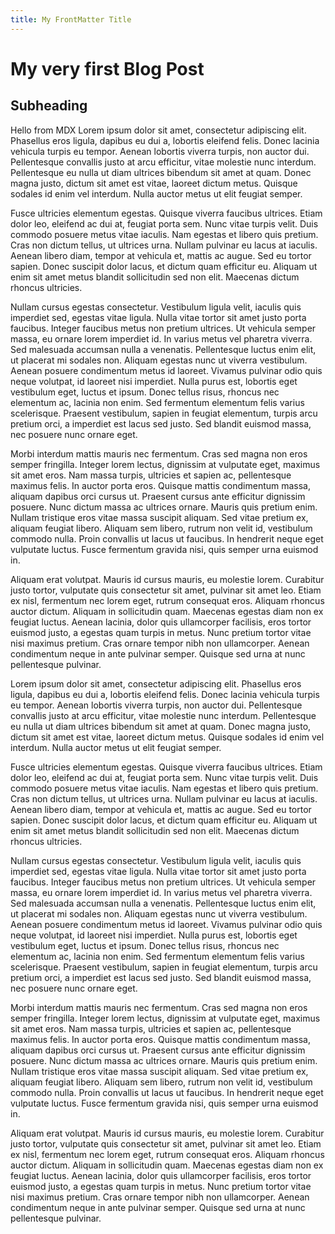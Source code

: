 ```yaml
---
title: My FrontMatter Title
---
```


# My very first Blog Post

## Subheading

Hello from MDX
Lorem ipsum dolor sit amet, consectetur adipiscing elit. Phasellus eros ligula, dapibus eu dui a, lobortis eleifend felis. Donec lacinia vehicula turpis eu tempor. Aenean lobortis viverra turpis, non auctor dui. Pellentesque convallis justo at arcu efficitur, vitae molestie nunc interdum. Pellentesque eu nulla ut diam ultrices bibendum sit amet at quam. Donec magna justo, dictum sit amet est vitae, laoreet dictum metus. Quisque sodales id enim vel interdum. Nulla auctor metus ut elit feugiat semper.

Fusce ultricies elementum egestas. Quisque viverra faucibus ultrices. Etiam dolor leo, eleifend ac dui at, feugiat porta sem. Nunc vitae turpis velit. Duis commodo posuere metus vitae iaculis. Nam egestas et libero quis pretium. Cras non dictum tellus, ut ultrices urna. Nullam pulvinar eu lacus at iaculis. Aenean libero diam, tempor at vehicula et, mattis ac augue. Sed eu tortor sapien. Donec suscipit dolor lacus, et dictum quam efficitur eu. Aliquam ut enim sit amet metus blandit sollicitudin sed non elit. Maecenas dictum rhoncus ultricies.

Nullam cursus egestas consectetur. Vestibulum ligula velit, iaculis quis imperdiet sed, egestas vitae ligula. Nulla vitae tortor sit amet justo porta faucibus. Integer faucibus metus non pretium ultrices. Ut vehicula semper massa, eu ornare lorem imperdiet id. In varius metus vel pharetra viverra. Sed malesuada accumsan nulla a venenatis. Pellentesque luctus enim elit, ut placerat mi sodales non. Aliquam egestas nunc ut viverra vestibulum. Aenean posuere condimentum metus id laoreet. Vivamus pulvinar odio quis neque volutpat, id laoreet nisi imperdiet. Nulla purus est, lobortis eget vestibulum eget, luctus et ipsum. Donec tellus risus, rhoncus nec elementum ac, lacinia non enim. Sed fermentum elementum felis varius scelerisque. Praesent vestibulum, sapien in feugiat elementum, turpis arcu pretium orci, a imperdiet est lacus sed justo. Sed blandit euismod massa, nec posuere nunc ornare eget.

Morbi interdum mattis mauris nec fermentum. Cras sed magna non eros semper fringilla. Integer lorem lectus, dignissim at vulputate eget, maximus sit amet eros. Nam massa turpis, ultricies et sapien ac, pellentesque maximus felis. In auctor porta eros. Quisque mattis condimentum massa, aliquam dapibus orci cursus ut. Praesent cursus ante efficitur dignissim posuere. Nunc dictum massa ac ultrices ornare. Mauris quis pretium enim. Nullam tristique eros vitae massa suscipit aliquam. Sed vitae pretium ex, aliquam feugiat libero. Aliquam sem libero, rutrum non velit id, vestibulum commodo nulla. Proin convallis ut lacus ut faucibus. In hendrerit neque eget vulputate luctus. Fusce fermentum gravida nisi, quis semper urna euismod in.

Aliquam erat volutpat. Mauris id cursus mauris, eu molestie lorem. Curabitur justo tortor, vulputate quis consectetur sit amet, pulvinar sit amet leo. Etiam ex nisl, fermentum nec lorem eget, rutrum consequat eros. Aliquam rhoncus auctor dictum. Aliquam in sollicitudin quam. Maecenas egestas diam non ex feugiat luctus. Aenean lacinia, dolor quis ullamcorper facilisis, eros tortor euismod justo, a egestas quam turpis in metus. Nunc pretium tortor vitae nisi maximus pretium. Cras ornare tempor nibh non ullamcorper. Aenean condimentum neque in ante pulvinar semper. Quisque sed urna at nunc pellentesque pulvinar.

Lorem ipsum dolor sit amet, consectetur adipiscing elit. Phasellus eros ligula, dapibus eu dui a, lobortis eleifend felis. Donec lacinia vehicula turpis eu tempor. Aenean lobortis viverra turpis, non auctor dui. Pellentesque convallis justo at arcu efficitur, vitae molestie nunc interdum. Pellentesque eu nulla ut diam ultrices bibendum sit amet at quam. Donec magna justo, dictum sit amet est vitae, laoreet dictum metus. Quisque sodales id enim vel interdum. Nulla auctor metus ut elit feugiat semper.

Fusce ultricies elementum egestas. Quisque viverra faucibus ultrices. Etiam dolor leo, eleifend ac dui at, feugiat porta sem. Nunc vitae turpis velit. Duis commodo posuere metus vitae iaculis. Nam egestas et libero quis pretium. Cras non dictum tellus, ut ultrices urna. Nullam pulvinar eu lacus at iaculis. Aenean libero diam, tempor at vehicula et, mattis ac augue. Sed eu tortor sapien. Donec suscipit dolor lacus, et dictum quam efficitur eu. Aliquam ut enim sit amet metus blandit sollicitudin sed non elit. Maecenas dictum rhoncus ultricies.

Nullam cursus egestas consectetur. Vestibulum ligula velit, iaculis quis imperdiet sed, egestas vitae ligula. Nulla vitae tortor sit amet justo porta faucibus. Integer faucibus metus non pretium ultrices. Ut vehicula semper massa, eu ornare lorem imperdiet id. In varius metus vel pharetra viverra. Sed malesuada accumsan nulla a venenatis. Pellentesque luctus enim elit, ut placerat mi sodales non. Aliquam egestas nunc ut viverra vestibulum. Aenean posuere condimentum metus id laoreet. Vivamus pulvinar odio quis neque volutpat, id laoreet nisi imperdiet. Nulla purus est, lobortis eget vestibulum eget, luctus et ipsum. Donec tellus risus, rhoncus nec elementum ac, lacinia non enim. Sed fermentum elementum felis varius scelerisque. Praesent vestibulum, sapien in feugiat elementum, turpis arcu pretium orci, a imperdiet est lacus sed justo. Sed blandit euismod massa, nec posuere nunc ornare eget.

Morbi interdum mattis mauris nec fermentum. Cras sed magna non eros semper fringilla. Integer lorem lectus, dignissim at vulputate eget, maximus sit amet eros. Nam massa turpis, ultricies et sapien ac, pellentesque maximus felis. In auctor porta eros. Quisque mattis condimentum massa, aliquam dapibus orci cursus ut. Praesent cursus ante efficitur dignissim posuere. Nunc dictum massa ac ultrices ornare. Mauris quis pretium enim. Nullam tristique eros vitae massa suscipit aliquam. Sed vitae pretium ex, aliquam feugiat libero. Aliquam sem libero, rutrum non velit id, vestibulum commodo nulla. Proin convallis ut lacus ut faucibus. In hendrerit neque eget vulputate luctus. Fusce fermentum gravida nisi, quis semper urna euismod in.

Aliquam erat volutpat. Mauris id cursus mauris, eu molestie lorem. Curabitur justo tortor, vulputate quis consectetur sit amet, pulvinar sit amet leo. Etiam ex nisl, fermentum nec lorem eget, rutrum consequat eros. Aliquam rhoncus auctor dictum. Aliquam in sollicitudin quam. Maecenas egestas diam non ex feugiat luctus. Aenean lacinia, dolor quis ullamcorper facilisis, eros tortor euismod justo, a egestas quam turpis in metus. Nunc pretium tortor vitae nisi maximus pretium. Cras ornare tempor nibh non ullamcorper. Aenean condimentum neque in ante pulvinar semper. Quisque sed urna at nunc pellentesque pulvinar.
